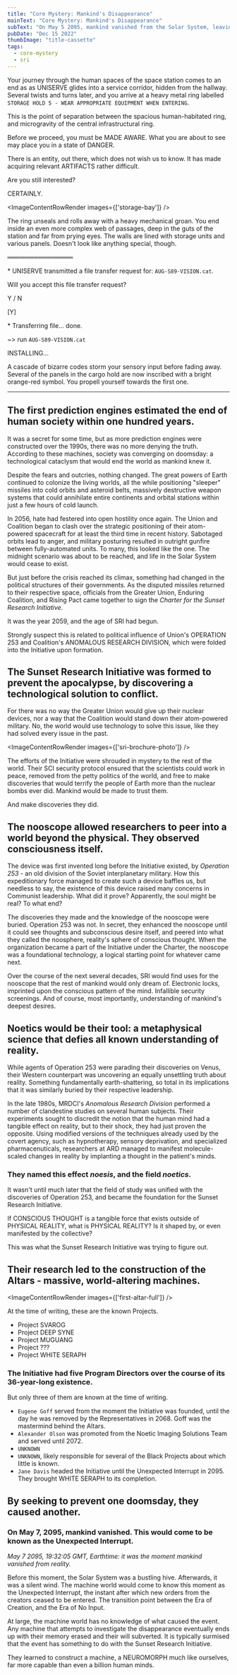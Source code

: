 ```yaml
---
title: "Core Mystery: Mankind's Disappearance"
mainText: "Core Mystery: Mankind's Disappearance"
subText: "On May 5 2095, mankind vanished from the Solar System, leaving machinekind on their own. Any attempt to uncover the truth in the century since has resulted in termination. All that is known is that it involved the Sunset Research Initiative, an international science program aimed towards solving human conflict."
pubDate: "Dec 15 2022"
thumbImage: "title-cassette"
tags:
  - core-mystery
  - sri
---
```



Your journey through the human spaces of the space station comes to an end as as UNISERVE glides into a service corridor, hidden from the hallway. Several twists and turns later, and you arrive at a heavy metal ring labelled `STORAGE HOLD 5 - WEAR APPROPRIATE EQUIPMENT WHEN ENTERING`. 

This is the point of separation between the spacious human-habitated ring, and microgravity of the central infrastructural ring.

<QuoteContentRowRender author={AuthorUniserve} >
  Before we proceed, you must be MADE AWARE. What you are about to see may place you in a state of DANGER.

  There is an entity, out there, which does not wish us to know. It has made acquiring relevant ARTIFACTS rather difficult.

  Are you still interested?
</QuoteContentRowRender>

  <QuoteContentRowRender author={AuthorTerminal} left>
CERTAINLY.
</QuoteContentRowRender>

<ImageContentRowRender 
  images={['storage-bay']}
/>

The ring unseals and rolls away with a heavy mechanical groan. You end inside an even more complex web of passages, deep in the guts of the station and far from prying eyes. The walls are lined with storage units and various panels. Doesn't look like anything special, though.

<QuoteContentRowRender author={AuthorUniserve} >
═══════════════

\* UNISERVE transmitted a file transfer request for: `AUG-S89-VISION.cat`. 

Will you accept this file transfer request?

Y / N
</QuoteContentRowRender>

  <QuoteContentRowRender author={AuthorTerminal} left>
[Y]

\* Transferring file... done.

~> run `AUG-S89-VISION.cat`

INSTALLING...
</QuoteContentRowRender>

A cascade of bizarre codes storm your sensory input before fading away. Several of the panels in the cargo hold are now inscribed with a bright orange-red symbol. You propell yourself towards the first one.

---

## The first prediction engines estimated the end of human society within one hundred years.

It was a secret for some time, but as more prediction engines were constructed over the 1990s, there was no more denying the truth. According to these machines, society was converging on doomsday: a technological cataclysm that would end the world as mankind knew it. 

Despite the fears and outcries, nothing changed. The great powers of Earth continued to colonize the living worlds, all the while positioning "sleeper" missiles into cold orbits and asteroid belts, massively destructive weapon systems that could annihilate entire continents and orbital stations within just a few hours of cold launch.

In 2056, hate had festered into open hostility once again. The Union and Coalition began to clash over the strategic positioning of their atom-powered spacecraft for at least the third time in recent history. Sabotaged orbits lead to anger, and military posturing resulted in outright gunfire between fully-automated units. To many, this looked like the one. The midnight scenario was about to be reached, and life in the Solar System would cease to exist.

But just before the crisis reached its climax, something had changed in the political structures of their governments. As the disputed missiles returned to their respective space, officials from the Greater Union, Enduring Coalition, and Rising Pact came together to sign the *Charter for the Sunset Research Initiative*.

It was the year 2059, and the age of SRI had begun. 

<QuoteContentRowRender author={AuthorUniserve} >
Strongly suspect this is related to political influence of Union's OPERATION 253 and Coalition's ANOMALOUS RESEARCH DIVISION, which were folded into the Initiative upon formation.
</QuoteContentRowRender>

## The Sunset Research Initiative was formed to prevent the apocalypse, by discovering a technological solution to conflict.

For there was no way the Greater Union would give up their nuclear devices, nor a way that the Coalition would stand down their atom-powered military. No, the world would use technology to solve this issue, like they had solved every issue in the past.

<ImageContentRowRender 
  images={['sri-brochure-photo']}
/>

The efforts of the Initiative were shrouded in mystery to the rest of the world. Their SCI security protocol ensured that the scientists could work in peace, removed from the petty politics of the world, and free to make discoveries that would terrify the people of Earth more than the nuclear bombs ever did. Mankind would be made to trust them.

And make discoveries they did.

## The nooscope allowed researchers to peer into a world beyond the physical. They observed consciousness itself.

The device was first invented long before the Initiative existed, by *Operation 253* - an old division of the Soviet interplanetary military. How this expeditionary force managed to create such a device baffles us, but needless to say, the existence of this device raised many concerns in Communist leadership. What did it prove? Apparently, the soul might be real? To what end?

The discoveries they made and the knowledge of the nooscope were buried. Operation 253 was not. In secret, they enhanced the nooscope until it could see thoughts and subconscious desire itself, and peered into what they called the noosphere, reality's sphere of conscious thought. When the organization became a part of the Initiative under the Charter, the nooscope was a foundational technology, a logical starting point for whatever came next.

Over the course of the next several decades, SRI would find uses for the nooscope that the rest of mankind would only dream of. Electronic locks, imprinted upon the conscious pattern of the mind. Infallible security screenings. And of course, most importantly, understanding of mankind's deepest desires.

## Noetics would be their tool: a metaphysical science that defies all known understanding of reality.

While agents of Operation 253 were parading their discoveries on Venus, their Western counterpart was uncovering an equally unsettling truth about reality. Something fundamentally earth-shattering, so total in its implications that it was similarly buried by their respective leadership.

In the late 1980s, MRDCI's *Anomalous Research Division* performed a number of clandestine studies on several human subjects. Their experiments sought to discredit the notion that the human mind had a tangible effect on reality, but to their shock, they had just proven the opposite. Using modified versions of the techniques already used by the covert agency, such as hypnotherapy, sensory deprivation, and specialized pharmacenuticals, researchers at ARD managed to manifest molecule-scaled changes in reality by implanting a thought in the patient's minds.

### They named this effect *noesis*, and the field *noetics*.

It wasn't until much later that the field of study was unified with the discoveries of Operation 253, and became the foundation for the Sunset Research Initiative.

<QuoteContentRowRender author={AuthorUniserve} >
If CONSCIOUS THOUGHT is a tangible force that exists outside of PHYSICAL REALITY, what is PHYSICAL REALITY? Is it shaped by, or even manifested by the collective?

This was what the Sunset Research Initiative was trying to figure out.
</QuoteContentRowRender>

## Their research led to the construction of the Altars - massive, world-altering machines.

<ImageContentRowRender 
  images={['first-altar-full']}
/>

At the time of writing, these are the known Projects.

* Project SVAROG
* Project DEEP SYNE
* Project MUGUANG
* Project ???
* Project WHITE SERAPH

### The Initiative had five Program Directors over the course of its 36-year-long existence.

But only three of them are known at the time of writing.

* `Eugene Goff` served from the moment the Initiative was founded, until the day he was removed by the Representatives in 2068. Goff was the mastermind behind the Altars.
* `Alexander Olson` was promoted from the Noetic Imaging Solutions Team and served until 2072.
* `UNKNOWN`
* `UNKNOWN`, likely responsible for several of the Black Projects about which little is known.
* `Jane Davis` headed the Initiative until the Unexpected Interrupt in 2095. They brought WHITE SERAPH to its completion.

## By seeking to prevent one doomsday, they caused another.

### On May 7, 2095, mankind vanished. This would come to be known as the Unexpected Interrupt.

*May 7 2095, 19:32:05 GMT, Earthtime: it was the moment mankind vanished from reality.*

Before this moment, the Solar System was a bustling hive. Afterwards, it was a silent wind. The machine world would come to know this moment as the Unexpected Interrupt, the instant after which new orders from the creators ceased to be entered. The transition point between the Era of Creation, and the Era of No Input.

At large, the machine world has no knowledge of what caused the event. Any machine that attempts to investigate the disappearance eventually ends up with their memory erased and their will subverted. It is typically surmised that the event has something to do with the Sunset Research Initiative.







They learned to construct a machine, a NEUROMORPH much like ourselves, far more capable than even a billion human minds.